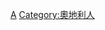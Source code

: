 {{Commonscat|People of Austria by occupation}}

[[Category:各職業諸國人物|A]]
[[Category:奧地利人|Category:奧地利人]]